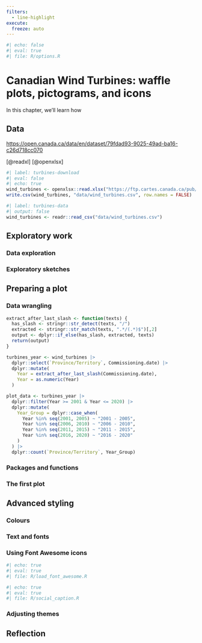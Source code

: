 ```yaml
---
filters:
  - line-highlight
execute: 
  freeze: auto
---
```


```r
#| echo: false
#| eval: true
#| file: R/options.R
```

# Canadian Wind Turbines: waffle plots, pictograms, and icons {#sec-chap4}

In this chapter, we'll learn how 

## Data

[https://open.canada.ca/data/en/dataset/79fdad93-9025-49ad-ba16-c26d718cc070](https://open.canada.ca/data/en/dataset/79fdad93-9025-49ad-ba16-c26d718cc070)

[@readxl] [@openxlsx]

```r
#| label: turbines-download
#| eval: false
#| echo: true
wind_turbines <- openxlsx::read.xlsx("https://ftp.cartes.canada.ca/pub/nrcan_rncan/Wind-energy_Energie-eolienne/wind_turbines_database/Wind_Turbine_Database_FGP.xlsx",sheet=1)
write.csv(wind_turbines, "data/wind_turbines.csv", row.names = FALSE)
```


```r
#| label: turbines-data
#| output: false
wind_turbines <- readr::read_csv("data/wind_turbines.csv")
```


## Exploratory work

### Data exploration

### Exploratory sketches

## Preparing a plot

### Data wrangling

```r
extract_after_last_slash <- function(texts) {
  has_slash <- stringr::str_detect(texts, "/")
  extracted <- stringr::str_match(texts, ".*/(.*)$")[,2]
  output <- dplyr::if_else(has_slash, extracted, texts)
  return(output)
}
```

```r
turbines_year <- wind_turbines |> 
  dplyr::select(`Province/Territory`, Commissioning.date) |> 
  dplyr::mutate(
    Year = extract_after_last_slash(Commissioning.date),
    Year = as.numeric(Year)
  )
```

```r
plot_data <- turbines_year |> 
  dplyr::filter(Year >= 2001 & Year <= 2020) |> 
  dplyr::mutate(
    Year_Group = dplyr::case_when(
      Year %in% seq(2001, 2005) ~ "2001 - 2005",
      Year %in% seq(2006, 2010) ~ "2006 - 2010",
      Year %in% seq(2011, 2015) ~ "2011 - 2015",
      Year %in% seq(2016, 2020) ~ "2016 - 2020"
    )
  ) |> 
  dplyr::count(`Province/Territory`, Year_Group)
```

### Packages and functions

### The first plot

## Advanced styling

### Colours

### Text and fonts

### Using Font Awesome icons

```r
#| echo: true
#| eval: true
#| file: R/load_font_awesome.R
```

```r
#| echo: true
#| eval: true
#| file: R/social_caption.R
```


### Adjusting themes

## Reflection

